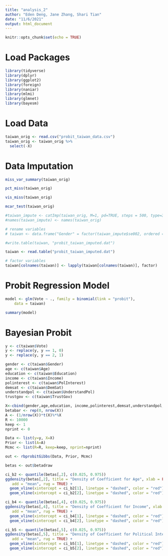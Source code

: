 ```yaml
---
title: "analysis_2"
author: "Eden Deng, Jane Zhang, Shari Tian"
date: "11/6/2021"
output: html_document
---
```


```r
knitr::opts_chunk$set(echo = TRUE)
```

# Load Packages

```r
library(tidyverse)
library(dplyr)
library(ggplot2)
library(foreign)
library(naniar)
library(mlmi)
library(glmnet)
library(bayesm)

```

# Load Data

```r

taiwan_orig <- read.csv("probit_taiwan_data.csv")
taiwan_orig <- taiwan_orig %>%
  select(-X)
```

# Data Imputation

```r
miss_var_summary(taiwan_orig)

pct_miss(taiwan_orig)

vis_miss(taiwan_orig)

mcar_test(taiwan_orig)

#taiwan_impute <- catImp(taiwan_orig, M=1, pd=TRUE, steps = 500, type=3, rseed=4423)
#names(taiwan_impute) <- names(taiwan_orig)

# rename variables
# taiwan <- data.frame("Gender" = factor(taiwan_impute$se002, ordered = TRUE), "Age" = factor(taiwan_impute$se003, ordered = TRUE), "Education" = factor(taiwan_impute$se005, ordered = TRUE), "Income" = factor(taiwan_impute$se009, ordered = TRUE), "PolInterest" = factor(taiwan_impute$q056, ordered = TRUE), "DemSat" = factor(taiwan_impute$q098, ordered = TRUE), "Vote" = factor(taiwan_impute$q027, ordered = TRUE), "UnderstandPol" = factor(taiwan_impute$q127, ordered = TRUE), "TrustGov" = factor(taiwan_impute$q131, ordered = TRUE))

#write.table(taiwan, "probit_taiwan_imputed.dat")

taiwan <- read.table("probit_taiwan_imputed.dat")

# factor variables
taiwan[colnames(taiwan)] <- lapply(taiwan[colnames(taiwan)], factor)
```

# Probit Regression Model

```r
model <- glm(Vote ~ ., family = binomial(link = "probit"), 
    data = taiwan)

summary(model)
```
# Bayesian Probit

```r
y <- c(taiwan$Vote)
y <- replace(y, y == 1, 0)
y <- replace(y, y == 2, 1)
```


```r
gender <- c(taiwan$Gender)
age <- c(taiwan$Age)
education <- c(taiwan$Education)
income <- c(taiwan$Income)
polinterest <- c(taiwan$PolInterest)
demsat <- c(taiwan$DemSat)
understandpol <- c(taiwan$UnderstandPol)
trustgov <- c(taiwan$TrustGov)
```

```r
X<-cbind(gender,age,education, income,polinterest,demsat,understandpol,trustgov)
betabar <- rep(0, nrow(X))
A <- (1/nrow(X))*t(X)%*%X
R <- 10000
keep <- 1
nprint <- 0
```

```r
Data <- list(y=y, X=X)
Prior <- list(A=A)
Mcmc <- list(R=R, keep=keep, nprint=nprint)
```


```r
out <- rbprobitGibbs(Data, Prior, Mcmc)
```

```r
betas <- out$betadraw
```


```r
ci_b2 <- quantile(betas[,2], c(0.025, 0.975))
ggdensity(betas[,2], title = "Density of Coefficient for Age", xlab = FALSE, fill = "lightgray",
   add = "mean", rug = TRUE) +
  geom_vline(xintercept = ci_b2[1], linetype = "dashed", color = "red") +
  geom_vline(xintercept = ci_b2[2], linetype = "dashed", color = "red")
```
```r
ci_b4 <- quantile(betas[,4], c(0.025, 0.975))
ggdensity(betas[,4], title = "Density of Coefficient for Income", xlab = FALSE, fill = "lightgray",
   add = "mean", rug = TRUE) +
  geom_vline(xintercept = ci_b4[1], linetype = "dashed", color = "red") +
  geom_vline(xintercept = ci_b4[2], linetype = "dashed", color = "red")
```

```r
ci_b5 <- quantile(betas[,5], c(0.025, 0.975))
ggdensity(betas[,5], title = "Density of Coefficient for Political Interest", xlab = FALSE, fill = "lightgray",
   add = "mean", rug = TRUE) +
  geom_vline(xintercept = ci_b5[1], linetype = "dashed", color = "red") +
  geom_vline(xintercept = ci_b5[2], linetype = "dashed", color = "red")

```
